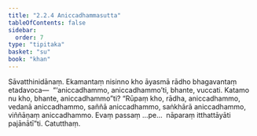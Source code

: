 ```yaml
---
title: "2.2.4 Aniccadhammasutta"
tableOfContents: false
sidebar:
  order: 7
type: "tipitaka"
basket: "su"
book: "khan"
---
```



<DynamicBreadcrumb />

<Division number="173" book="khan" bookNo="13" page="159">

<Paragraph number="854" book="khan">
Sāvatthinidānaṃ. Ekamantaṃ nisinno kho āyasmā rādho bhagavantaṃ etadavoca—  “‘aniccadhammo, aniccadhammo’ti, bhante, vuccati. Katamo nu kho, bhante, aniccadhammo”ti? “Rūpaṃ kho, rādha, aniccadhammo, vedanā aniccadhammo, saññā aniccadhammo, saṅkhārā aniccadhammo, viññāṇaṃ aniccadhammo. Evaṃ passaṃ …pe…  nāparaṃ itthattāyāti pajānātī”ti.

</Paragraph>
</Division>

<Paragraph number="855" type="center" book="khan">
Catutthaṃ.
</Paragraph>